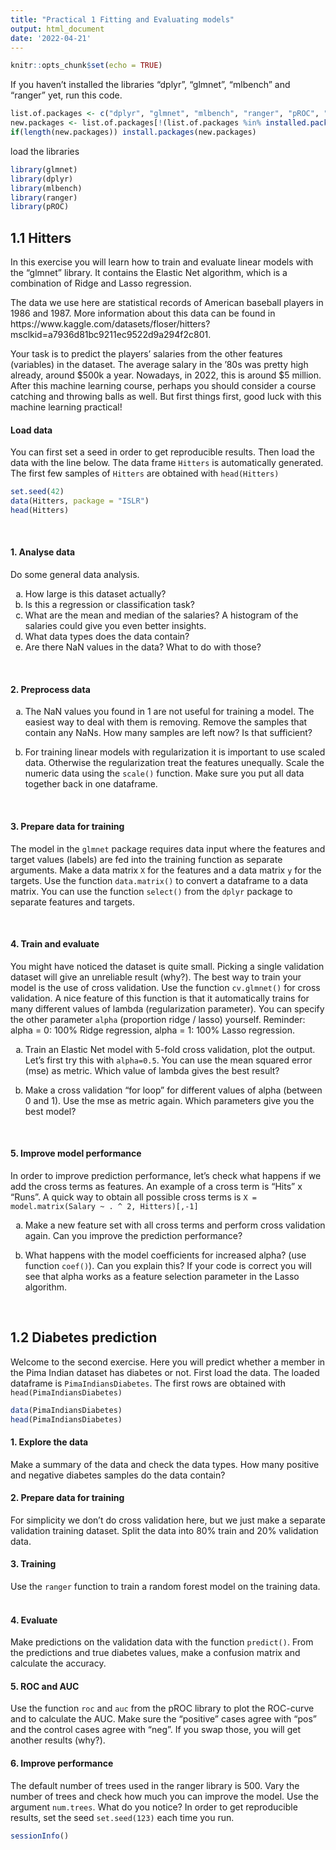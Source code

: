 ```yaml
---
title: "Practical 1 Fitting and Evaluating models"
output: html_document
date: '2022-04-21'
---
```


```r
knitr::opts_chunk$set(echo = TRUE)
```
If you haven't installed the libraries "dplyr", "glmnet", "mlbench" and "ranger" yet, run this code.
```r
list.of.packages <- c("dplyr", "glmnet", "mlbench", "ranger", "pROC", "ISLR")
new.packages <- list.of.packages[!(list.of.packages %in% installed.packages()[,"Package"])]
if(length(new.packages)) install.packages(new.packages)
```


load the libraries
```r
library(glmnet)
library(dplyr)
library(mlbench)
library(ranger)
library(pROC)
```

## 1.1 Hitters 

In this exercise you will learn how to train and evaluate linear models with 
the "glmnet" library. It contains the Elastic Net algorithm, 
which is a combination of Ridge and Lasso regression.  

The data we use here are statistical records of 
American baseball players in 1986 and 1987. More information about this data can be found in https://www.kaggle.com/datasets/floser/hitters?msclkid=a7936d81bc9211ec9522d9a294f2c801. 

Your task is to predict the players' salaries from the other features (variables) in the dataset. 
The average salary in the '80s was pretty high already, around $500k a year. 
Nowadays, in 2022, this is around $5 million. 
After this machine learning course, perhaps you should consider a course 
catching and throwing balls as well. But first things first, good luck with 
this machine learning practical! 

#### Load data
You can first set a seed in order to get reproducible results. Then load the data with the line below. The data frame `Hitters` is automatically generated. The first few samples of `Hitters` are obtained with `head(Hitters)`  
```r
set.seed(42)
data(Hitters, package = "ISLR")
head(Hitters)
```
</br>

#### 1. Analyse data
Do some general data analysis.</br> 

a. How large is this dataset actually? </br> 
b. Is this a regression or classification task?</br>
c. What are the mean and median of the salaries? A histogram of the salaries could give you even better insights. </br>
d. What data types does the data contain?</br>
e. Are there NaN values in the data? What to do with those?</br>

</br>

#### 2. Preprocess data
a. The NaN values you found in 1 are not useful for training a model. The easiest way to deal with them is removing. Remove the samples that contain any NaNs. How many samples are left now? Is that sufficient?

b. For training linear models with regularization it is important to use scaled data. Otherwise the regularization treat the features unequally. Scale the numeric data using the `scale()` function. Make sure you put all data together back in one dataframe.   

</br>

#### 3. Prepare data for training
The model in the `glmnet` package requires data input where the features and target values (labels)
are fed into the training function as separate arguments. Make a data matrix `X` for the features and a data matrix `y`  for the targets. Use the function `data.matrix()` to convert a dataframe to a data matrix. You can use the function `select()` from the `dplyr` package to separate features and targets. 

</br>

#### 4. Train and evaluate 
You might have noticed the dataset is quite small. Picking a single validation dataset will give an unreliable result (why?). The best way to train your model is the use of cross validation. 
Use the function `cv.glmnet()` for cross validation. A nice feature of this function is that it 
automatically trains for many different values of lambda (regularization parameter). You can specify the other parameter `alpha` (proportion ridge / lasso) yourself. 
Reminder: alpha = 0: 100% Ridge regression, alpha = 1: 100% Lasso regression.



a. Train an Elastic Net model with 5-fold cross validation, plot the output. Let's first try this with `alpha=0.5`. You can use the mean squared error (mse) as metric. Which value of lambda gives the best result?    

b. Make a cross validation "for loop" for different values of alpha (between 0 and 1). Use the mse as metric again. Which parameters give you the best model?

</br>

#### 5. Improve model performance
In order to improve prediction performance, let's check what happens if we add the cross terms as features. An example of a cross term is "Hits" x "Runs". A quick way to obtain all possible cross terms is `X = model.matrix(Salary ~ . ^ 2, Hitters)[,-1]` 

a. Make a new feature set with all cross terms and perform cross validation again. Can you improve the prediction performance?

b. What happens with the model coefficients for increased alpha? (use function `coef()`). Can you explain this?  If your code is correct you will see that alpha works as a feature selection parameter in the Lasso algorithm.

</br>

## 1.2 Diabetes prediction

Welcome to the second exercise. Here you will predict whether a member in the Pima Indian dataset has diabetes or not. First load the data. The loaded dataframe is `PimaIndiansDiabetes`. The first rows are obtained with `head(PimaIndiansDiabetes)`
```r
data(PimaIndiansDiabetes)
head(PimaIndiansDiabetes)
```

#### 1.  Explore the data
Make a summary of the data and check the data types. How many positive and negative diabetes samples do the data contain?
</br>

#### 2. Prepare data for training
For simplicity we don't do cross validation here, but we just make a separate validation training dataset. 
Split the data into 80% train and 20% validation data. 
</br>

#### 3. Training
Use the `ranger` function to train a random forest model on the training data.  
</br>

#### 4. Evaluate 
Make predictions on the validation data with the function `predict()`. 
From the predictions and true diabetes values, make a confusion matrix and calculate the accuracy.
</br>

#### 5. ROC and AUC
Use the function `roc` and `auc` from the pROC library to plot the ROC-curve and to calculate the AUC. Make sure the "positive" cases agree with "pos" and the control cases agree with "neg". If you swap those, you will get another results (why?).
</br>

#### 6. Improve performance
The default number of trees used in the ranger library is 500. Vary the number of trees and check how much you can improve the model. Use the argument `num.trees`. What do you notice? 
In order to get reproducible results, set the seed `set.seed(123)` each time you run.

```r
sessionInfo()
```

